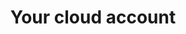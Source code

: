 ---
title: Your cloud account
description: How to work with your own cloud account
navigation: 
- managing_superset_access
- analyze_with_superset
- aws_secrets_manager_integration
- customizing_compliance
---